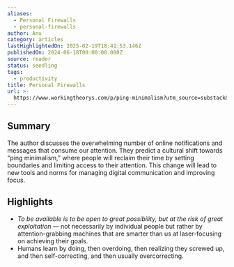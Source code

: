 ```yaml
---
aliases:
  - Personal Firewalls
  - personal-firewalls
author: Anu
category: articles
lastHighlightedOn: 2025-02-19T18:41:53.146Z
publishedOn: 2024-06-18T00:00:00.000Z
source: reader
status: seedling
tags:
  - productivity
title: Personal Firewalls
url: >-
  https://www.workingtheorys.com/p/ping-minimalism?utm_source=substack&utm_medium=email&__readwiseLocation=
---
```

## Summary

The author discusses the overwhelming number of online notifications and messages that consume our attention. They predict a cultural shift towards “ping minimalism,” where people will reclaim their time by setting boundaries and limiting access to their attention. This change will lead to new tools and norms for managing digital communication and improving focus.

## Highlights

- _To be available is to be open to great possibility, but at the risk of great exploitation_ — not necessarily by individual people but rather by attention-grabbing machines that are smarter than us at laser-focusing on achieving their goals.
- Humans learn by doing, then overdoing, then realizing they screwed up, and then self-correcting, and then usually overcorrecting.
